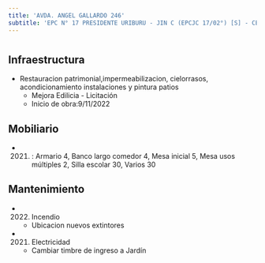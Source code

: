```yaml
---
title: 'AVDA. ANGEL GALLARDO 246'
subtitle: 'EPC N° 17 PRESIDENTE URIBURU - JIN C (EPCJC 17/02°) [S] - CENOF CENTRO ANGEL GALLARDO - ESEA EN DANZA MASTRAZZI CURSO VOCACIONAL DE DANZA Y EXPRESIÓN CORPORAL INFANTIL N° 02'
---
```


#
## Infraestructura

* Restauracion patrimonial,impermeabilizacion, cielorrasos, acondicionamiento instalaciones y  pintura patios 
    + Mejora Edilicia - Licitación 
    + Inicio de obra:9/11/2022 



## Mobiliario

*  (2021) : Armario 4, Banco largo comedor 4, Mesa inicial 5, Mesa usos múltiples 2, Silla escolar 30, Varios 30 





## Mantenimiento

*  (2022) Incendio 
    + Ubicacion nuevos  extintores

*  (2021) Electricidad 
    + Cambiar timbre de ingreso a Jardín






